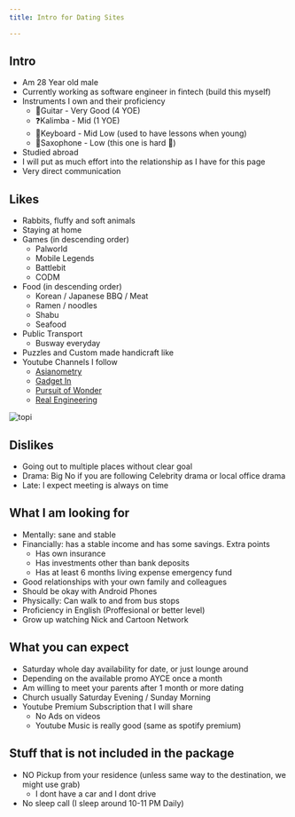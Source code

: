 ```yaml
---
title: Intro for Dating Sites

---
```



## Intro
- Am 28 Year old male
- Currently working as software engineer in fintech (build this myself)
- Instruments I own and their proficiency
    - 🎸Guitar - Very Good (4 YOE)
    - ❓Kalimba - Mid (1 YOE)
    - 🎹Keyboard - Mid Low (used to have lessons when young)
    - 🎷Saxophone - Low (this one is hard 🥲)
- Studied abroad 
- I will put as much effort into the relationship as I have for this page
- Very direct communication


## Likes
- Rabbits, fluffy and soft animals 
- Staying at home
- Games (in descending order)
    - Palworld
    - Mobile Legends
    - Battlebit
    - CODM
- Food (in descending order)
    - Korean / Japanese BBQ / Meat
    - Ramen / noodles
    - Shabu
    - Seafood
- Public Transport 
    - Busway everyday
- Puzzles and Custom made handicraft like 
- Youtube Channels I follow
    - [Asianometry](https://www.youtube.com/@Asianometry)
    - [Gadget In](https://www.youtube.com/@GadgetIn)
    - [Pursuit of Wonder ](https://www.youtube.com/@PursuitofWonder)
    - [Real Engineering](https://www.youtube.com/@RealEngineering)

![topi](../../assets/collage.jpg)

## Dislikes
- Going out to multiple places without clear goal 
- Drama:  Big No if you are following Celebrity drama or local office drama
- Late:  I expect meeting is always on time


## What I am looking for
- Mentally:  sane and stable
- Financially:  has a stable income and has some savings. Extra points
    - Has own insurance
    - Has investments other than bank deposits
    - Has at least 6 months living expense emergency fund
- Good relationships with your own family and colleagues
- Should be okay with Android Phones
- Physically: Can walk to and from bus stops
- Proficiency in English (Proffesional or better level)
- Grow up watching Nick and Cartoon Network



## What you can expect
- Saturday whole day availability for date, or just lounge around
- Depending on the available promo AYCE once a month
- Am willing to meet your parents after 1 month or more dating
- Church usually Saturday Evening / Sunday Morning
- Youtube Premium Subscription that I will share
    - No Ads on videos
    - Youtube Music is really good (same as spotify premium)


## Stuff that is not included in the package
- NO Pickup from your residence (unless same way to the destination, we might use grab)
    - I dont have a car and I dont drive
- No sleep call (I sleep around 10-11 PM Daily)

